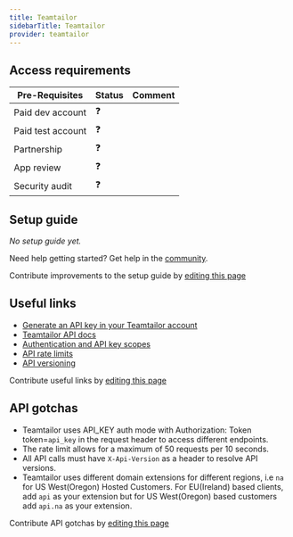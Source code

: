 ```yaml
---
title: Teamtailor
sidebarTitle: Teamtailor
provider: teamtailor
---
```




<Overview />
<PreBuiltTooling provider={providers[pageMetadata.provider]} />
<PreBuiltUseCases />

## Access requirements
| Pre-Requisites | Status | Comment|
| - | - | - |
| Paid dev account | ❓ |  |
| Paid test account | ❓ |  |
| Partnership | ❓ | |
| App review | ❓ |  |
| Security audit | ❓ | |


## Setup guide

_No setup guide yet._

<Tip>Need help getting started? Get help in the [community](https://nango.dev/slack).</Tip>

<Note>Contribute improvements to the setup guide by [editing this page](https://github.com/nangohq/nango/tree/master/docs-v2/integrations/all/teamtailor.mdx)</Note>


## Useful links

-   [Generate an API key in your Teamtailor account](https://app.teamtailor.com/app/settings/integrations/api_keys)
-   [Teamtailor API docs](https://docs.teamtailor.com)
-   [Authentication and API key scopes](https://docs.teamtailor.com/#authentication)
-   [API rate limits](https://docs.teamtailor.com/#rate-limit)
-   [API versioning](https://docs.teamtailor.com/#versioning)

<Note>Contribute useful links by [editing this page](https://github.com/nangohq/nango/tree/master/docs-v2/integrations/all/teamtailor.mdx)</Note>

## API gotchas

- Teamtailor uses API_KEY auth mode with Authorization: Token token=`api_key` in the request header to access different endpoints.
- The rate limit allows for a maximum of 50 requests per 10 seconds.
- All API calls must have `X-Api-Version` as a header to resolve API versions.
- Teamtailor uses different domain extensions for different regions, i.e `na` for US West(Oregon) Hosted Customers. For EU(Ireland) based clients, add `api` as your extension but for US West(Oregon) based customers add `api.na` as your extension.

<Note>Contribute API gotchas by [editing this page](https://github.com/nangohq/nango/tree/master/docs-v2/integrations/all/teamtailor.mdx)</Note>